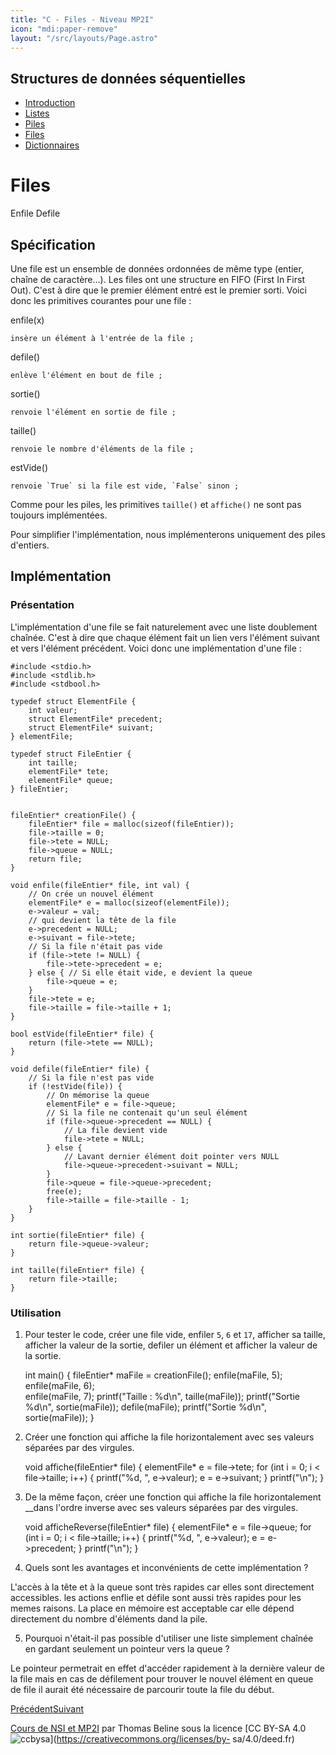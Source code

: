 ```yaml
---
title: "C - Files - Niveau MP2I"
icon: "mdi:paper-remove"
layout: "/src/layouts/Page.astro"
---
```

 
## Structures de données séquentielles

  * [Introduction](.)
  * [Listes](listes)
  * [Piles](piles)
  * [Files](files)
  * [Dictionnaires](dictionnaires)

# Files

Enfile Defile

## Spécification

Une file est un ensemble de données ordonnées de même type (entier, chaîne de
caractère…). Les files ont une structure en FIFO (First In First Out). C'est à
dire que le premier élément entré est le premier sorti. Voici donc les
primitives courantes pour une file :

enfile(x)

    insère un élément à l'entrée de la file ;
  
defile()

    enlève l'élément en bout de file ;
  
sortie()

    renvoie l'élément en sortie de file ;
  
taille()

    renvoie le nombre d'éléments de la file ;
  
estVide()

    renvoie `True` si la file est vide, `False` sinon ;
  

Comme pour les piles, les primitives `taille()` et `affiche()` ne sont pas
toujours implémentées.

Pour simplifier l'implémentation, nous implémenterons uniquement des piles
d'entiers.

## Implémentation

### Présentation

L'implémentation d'une file se fait naturelement avec une liste doublement
chaînée. C'est à dire que chaque élément fait un lien vers l'élément suivant
et vers l'élément précédent. Voici donc une implémentation d'une file :

    
    
    #include <stdio.h>
    #include <stdlib.h>
    #include <stdbool.h>
    
    typedef struct ElementFile {
    	int valeur;
    	struct ElementFile* precedent;
    	struct ElementFile* suivant;
    } elementFile;
    
    typedef struct FileEntier {
    	int taille;
    	elementFile* tete;
    	elementFile* queue;
    } fileEntier;
    
    
    fileEntier* creationFile() {
    	fileEntier* file = malloc(sizeof(fileEntier));
    	file->taille = 0;
    	file->tete = NULL;
    	file->queue = NULL;
    	return file;
    }
    
    void enfile(fileEntier* file, int val) {
    	// On crée un nouvel élément
    	elementFile* e = malloc(sizeof(elementFile));
    	e->valeur = val;
    	// qui devient la tête de la file
    	e->precedent = NULL;
    	e->suivant = file->tete;
    	// Si la file n'était pas vide
    	if (file->tete != NULL) {
    		file->tete->precedent = e;
    	} else { // Si elle était vide, e devient la queue
    		file->queue = e;
    	}
    	file->tete = e;
    	file->taille = file->taille + 1;
    }
    
    bool estVide(fileEntier* file) {
    	return (file->tete == NULL);
    }
    
    void defile(fileEntier* file) {
    	// Si la file n'est pas vide
    	if (!estVide(file)) {
    		// On mémorise la queue
    		elementFile* e = file->queue;
    		// Si la file ne contenait qu'un seul élément
    		if (file->queue->precedent == NULL) {
    			// La file devient vide
    			file->tete = NULL;
    		} else {
    			// Lavant dernier élément doit pointer vers NULL
    			file->queue->precedent->suivant = NULL;
    		}
    		file->queue = file->queue->precedent;
    		free(e);
    		file->taille = file->taille - 1;
    	}
    }
    
    int sortie(fileEntier* file) {
    	return file->queue->valeur;
    }
    
    int taille(fileEntier* file) {
    	return file->taille;
    }

### Utilisation

1. Pour tester le code, créer une file vide, enfiler `5`, `6` et `17`,
afficher sa taille, afficher la valeur de la sortie, defiler un élément et
afficher la valeur de la sortie.

    
    
    int main() {
    	fileEntier* maFile = creationFile();
    	enfile(maFile, 5);
    	enfile(maFile, 6);	
    	enfile(maFile, 7);
    	printf("Taille : %d\n", taille(maFile));
    	printf("Sortie %d\n", sortie(maFile));
    	defile(maFile);
    	printf("Sortie %d\n", sortie(maFile));
    }

2. Créer une fonction qui affiche la file horizontalement avec ses valeurs
séparées par des virgules.

    
    
    void affiche(fileEntier* file) {
    	elementFile* e = file->tete;
    	for (int i = 0; i < file->taille; i++) {
    		printf("%d, ", e->valeur);
    		e = e->suivant;
    	}
    	printf("\n");
    }

3. De la même façon, créer une fonction qui affiche la file
horizontalement __dans l'ordre inverse avec ses valeurs séparées par des
virgules.

    
    
    void afficheReverse(fileEntier* file) {
    	elementFile* e = file->queue;
    	for (int i = 0; i < file->taille; i++) {
    		printf("%d, ", e->valeur);
    		e = e->precedent;
    	}
    	printf("\n");
    }

4. Quels sont les avantages et inconvénients de cette implémentation ?

L'accès à la tête et à la queue sont très rapides car elles sont directement
accessibles. les actions enflie et défile sont aussi très rapides pour les
memes raisons. La place en mémoire est acceptable car elle dépend directement
du nombre d'éléments dand la pile.

5. Pourquoi n'était-il pas possible d'utiliser une liste simplement
chaînée en gardant seulement un pointeur vers la queue ?

Le pointeur permetrait en effet d'accéder rapidement à la dernière valeur de
la file mais en cas de défilement pour trouver le nouvel élément en queue de
file il aurait été nécessaire de parcourir toute la file du début.

[Précédent](piles)[Suivant](dictionnaires)

[Cours de NSI et MP2I](https://kxs.fr/cours/) par Thomas Beline sous la
licence [CC BY-SA 4.0
![ccbysa](//cours/ccbysa.svg)](https://creativecommons.org/licenses/by-
sa/4.0/deed.fr)

